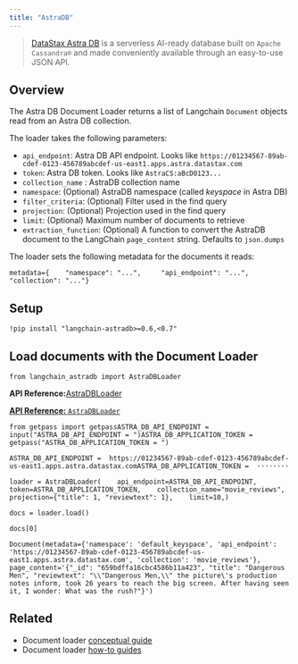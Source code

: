 ```yaml
---
title: "AstraDB"
---
```


> [DataStax Astra DB](https://docs.datastax.com/en/astra-db-serverless/index.html) is a serverless AI-ready database built on `Apache Cassandra®` and made conveniently available through an easy-to-use JSON API.

## Overview

The Astra DB Document Loader returns a list of Langchain `Document` objects read from an Astra DB collection.

The loader takes the following parameters:

* `api_endpoint`: Astra DB API endpoint. Looks like `https://01234567-89ab-cdef-0123-456789abcdef-us-east1.apps.astra.datastax.com`
* `token`: Astra DB token. Looks like `AstraCS:aBcD0123...`
* `collection_name` : AstraDB collection name
* `namespace`: (Optional) AstraDB namespace (called *keyspace* in Astra DB)
* `filter_criteria`: (Optional) Filter used in the find query
* `projection`: (Optional) Projection used in the find query
* `limit`: (Optional) Maximum number of documents to retrieve
* `extraction_function`: (Optional) A function to convert the AstraDB document to the LangChain `page_content` string. Defaults to `json.dumps`

The loader sets the following metadata for the documents it reads:

```
metadata={    "namespace": "...",     "api_endpoint": "...",     "collection": "..."}
```

## Setup

```
!pip install "langchain-astradb>=0.6,<0.7"
```

## Load documents with the Document Loader

```
from langchain_astradb import AstraDBLoader
```

**API Reference:**[AstraDBLoader](https://python.langchain.com/api_reference/astradb/document_loaders/langchain_astradb.document_loaders.AstraDBLoader.html)

[**API Reference:** `AstraDBLoader`](https://python.langchain.com/api_reference/astradb/document_loaders/langchain_astradb.document_loaders.AstraDBLoader.html#langchain_astradb.document_loaders.AstraDBLoader)

```
from getpass import getpassASTRA_DB_API_ENDPOINT = input("ASTRA_DB_API_ENDPOINT = ")ASTRA_DB_APPLICATION_TOKEN = getpass("ASTRA_DB_APPLICATION_TOKEN = ")
```

```
ASTRA_DB_API_ENDPOINT =  https://01234567-89ab-cdef-0123-456789abcdef-us-east1.apps.astra.datastax.comASTRA_DB_APPLICATION_TOKEN =  ········
```

```
loader = AstraDBLoader(    api_endpoint=ASTRA_DB_API_ENDPOINT,    token=ASTRA_DB_APPLICATION_TOKEN,    collection_name="movie_reviews",    projection={"title": 1, "reviewtext": 1},    limit=10,)
```

```
docs = loader.load()
```

```
docs[0]
```

```
Document(metadata={'namespace': 'default_keyspace', 'api_endpoint': 'https://01234567-89ab-cdef-0123-456789abcdef-us-east1.apps.astra.datastax.com', 'collection': 'movie_reviews'}, page_content='{"_id": "659bdffa16cbc4586b11a423", "title": "Dangerous Men", "reviewtext": "\\"Dangerous Men,\\" the picture\'s production notes inform, took 26 years to reach the big screen. After having seen it, I wonder: What was the rush?"}')
```

## Related

* Document loader [conceptual guide](/src/oss/concepts/document_loaders)
* Document loader [how-to guides](/src/oss/how_to/#document-loaders)
